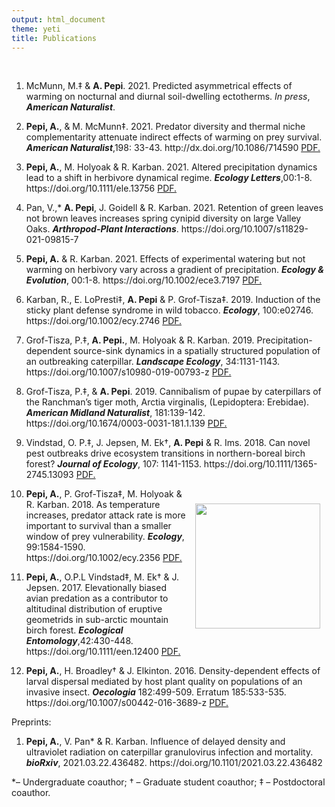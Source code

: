```yaml
---
output: html_document
theme: yeti
title: Publications
---
```


<br>

1. McMunn, M.‡ & **A. Pepi**. 2021. Predicted asymmetrical effects of warming on nocturnal and diurnal soil-dwelling ectotherms. *In press*, __*American Naturalist*__. 

2. **Pepi, A.**, & M. McMunn‡. 2021. Predator diversity and thermal niche complementarity attenuate indirect effects of warming on prey survival. __*American Naturalist*__,198: 33-43. http://dx.doi.org/10.1086/714590 
<a href="https://adampepi.github.io/docs/Pepi and McMunn 2021.pdf" target="_blank">PDF.</a>

3. **Pepi, A.**, M. Holyoak & R. Karban. 2021. Altered precipitation dynamics lead to a shift in herbivore dynamical regime.  __*Ecology Letters*__,00:1-8. https://doi.org/10.1111/ele.13756
<a href="https://adampepi.github.io/docs/Pepi et al. 2021 ecology letters AM.pdf" target="_blank">PDF.</a>

4.  Pan, V.,* **A. Pepi**, J. Goidell & R. Karban. 2021. Retention of green leaves not brown leaves increases spring cynipid diversity on large Valley Oaks. __*Arthropod-Plant Interactions*__. https://doi.org/10.1007/s11829-021-09815-7
  
5. **Pepi, A.** & R. Karban. 2021. Effects of experimental watering but not warming on herbivory vary across a gradient of precipitation. __*Ecology & Evolution*__, 00:1-8. https://doi.org/10.1002/ece3.7197
<a href="https://adampepi.github.io/docs/Pepi & Karban 2021.pdf" target="_blank">PDF.</a>
  
6. Karban, R., E. LoPresti‡, **A. Pepi** & P. Grof-Tisza‡. 2019. Induction of the  sticky plant defense syndrome in wild tobacco. __*Ecology*__, 100:e02746. https://doi.org/10.1002/ecy.2746
<a href="https://adampepi.github.io/docs/Karban et al. 2019.pdf" target="_blank">PDF.</a>

7. Grof-Tisza, P.‡, **A. Pepi.**, M. Holyoak & R. Karban. 2019. Precipitation-dependent source-sink dynamics in a spatially structured population of an outbreaking caterpillar. __*Landscape Ecology*__, 34:1131-1143. https://doi.org/10.1007/s10980-019-00793-z
<a href="https://adampepi.github.io/docs/Grof-Tisza et al. 2019 AM.pdf" target="_blank">PDF.</a>

8. Grof-Tisza, P.‡, & **A. Pepi**. 2019. Cannibalism of pupae by caterpillars of the Ranchman’s tiger moth, Arctia virginalis, (Lepidoptera: Erebidae). __*American Midland Naturalist*__, 181:139-142. https://doi.org/10.1674/0003-0031-181.1.139
<a href="https://adampepi.github.io/docs/grof-tisza & pepi 2019.pdf" target="_blank">PDF.</a>

9. Vindstad, O. P.‡, J. Jepsen, M. Ek†, **A. Pepi** & R. Ims. 2018. Can novel pest outbreaks drive ecosystem transitions in northern-boreal birch forest? __*Journal of Ecology*__, 107: 1141-1153. https://doi.org/10.1111/1365-2745.13093
<a href="https://adampepi.github.io/docs/Vindstad et al. 2018 AM.pdf" target="_blank">PDF.</a>

<div style= "float:right;position: relative; top: 0px;padding:10px;">
![](pics/ecology_cover.png){width=200px}
</div>

10. **Pepi, A.**, P. Grof-Tisza‡, M. Holyoak & R. Karban. 2018. As temperature increases, predator attack rate is more important to survival than a smaller window of prey vulnerability. __*Ecology*__, 99:1584-1590. https://doi.org/10.1002/ecy.2356
<a href="https://adampepi.github.io/docs/Pepi et al. 2018.pdf" target="_blank">PDF.</a>

11. **Pepi, A.**, O.P.L Vindstad‡, M. Ek† & J. Jepsen. 2017. Elevationally biased avian predation as a contributor to altitudinal distribution of eruptive geometrids in sub-arctic mountain birch forest. __*Ecological Entomology*__,42:430-448. https://doi.org/10.1111/een.12400
<a href="https://adampepi.github.io/docs/Pepi 2017 AM.pdf" target="_blank">PDF.</a>

12. **Pepi, A.**, H. Broadley† & J. Elkinton. 2016. Density-dependent effects of larval dispersal mediated by host plant quality on populations of an invasive insect. __*Oecologia*__ 182:499-509. Erratum 185:533-535. https://doi.org/10.1007/s00442-016-3689-z
<a href="https://adampepi.github.io/docs/Pepi et al. 2016 AM.pdf" target="_blank">PDF.</a>

Preprints:

1. **Pepi, A.**, V. Pan* & R. Karban.  Influence of delayed density and ultraviolet radiation on caterpillar granulovirus infection and mortality. __*bioRxiv*__, 2021.03.22.436482. https://doi.org/10.1101/2021.03.22.436482

*– Undergraduate coauthor; † – Graduate student coauthor; ‡ – Postdoctoral coauthor.

<!-- Global site tag (gtag.js) - Google Analytics -->
<script async src="https://www.googletagmanager.com/gtag/js?id=UA-187123577-1"></script>
<script>
  window.dataLayer = window.dataLayer || [];
  function gtag(){dataLayer.push(arguments);}
  gtag('js', new Date());

  gtag('config', 'UA-187123577-1');
</script>



